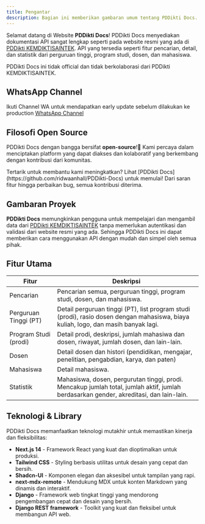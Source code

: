 ```yaml
---
title: Pengantar
description: Bagian ini memberikan gambaran umum tentang PDDikti Docs.
---
```


Selamat datang di Website **PDDikti Docs**! PDDikti Docs menyediakan dokumentasi API sangat lengkap seperti pada website resmi yang ada di [PDDikti KEMDIKTISAINTEK](https://PDDikti.kemdiktisaintek.go.id/). API yang tersedia seperti fitur pencarian, detail, dan statistik dari perguruan tinggi, program studi, dosen, dan mahasiswa.

<Note type="warning" title="Peringatan">
  PDDikti Docs ini tidak official dan tidak berkolaborasi dari PDDikti KEMDIKTISAINTEK.
</Note>

## WhatsApp Channel

Ikuti Channel WA untuk mendapatkan early update sebelum dilakukan ke production [WhatsApp Channel](https://whatsapp.com/channel/0029VbBQnBf5a241SygI5Y3o)

## Filosofi Open Source

PDDikti Docs dengan bangga bersifat **open-source**!🎉 Kami percaya dalam menciptakan platform yang dapat diakses dan kolaboratif yang berkembang dengan kontribusi dari komunitas.

<Note type="success" title="Berkontribusi">
 Tertarik untuk membantu kami meningkatkan? Lihat [PDDikti Docs](https://github.com/ridwaanhall/PDDikti-Docs) untuk memulai! Dari saran fitur hingga perbaikan bug, semua kontribusi diterima.
</Note>

## Gambaran Proyek

**PDDikti Docs** memungkinkan pengguna untuk mempelajari dan mengambil data dari [PDDikti KEMDIKTISAINTEK](https://PDDikti.kemdiktisaintek.go.id/) tanpa memerlukan autentikasi dan validasi dari website resmi yang ada. Sehingga PDDikti Docs ini dapat memberikan cara menggunakan API dengan mudah dan simpel oleh semua pihak.

## Fitur Utama

| **Fitur**                     | **Deskripsi**                                          |
|-------------------------------|----------------------------------------------------------|
| Pencarian                     | Pencarian semua, perguruan tinggi, program studi, dosen, dan mahasiswa. |
| Perguruan Tinggi (PT)         | Detail perguruan tinggi (PT), list program studi (prodi), rasio dosen dengan mahasiswa, biaya kuliah, logo, dan masih banyak lagi. |
| Program Studi (prodi)         | Detail prodi, deskripsi, jumlah mahasiwa dan dosen, riwayat, jumlah dosen, dan lain-lain. |
| Dosen                         | Detail dosen dan histori (pendidikan, mengajar, penelitian, pengabdian, karya, dan paten) |
| Mahasiswa                     | Detail mahasiswa. |
| Statistik | Mahasiswa, dosen, pergurutan tinggi, prodi. Mencakup jumlah total, jumlah aktif, jumlah berdasarkan gender, akreditasi, dan lain-lain. |

## Teknologi & Library

PDDikti Docs memanfaatkan teknologi mutakhir untuk memastikan kinerja dan fleksibilitas:

- **Next.js 14** - Framework React yang kuat dan dioptimalkan untuk produksi.
- **Tailwind CSS** - Styling berbasis utilitas untuk desain yang cepat dan bersih.
- **Shadcn-UI** - Komponen elegan dan aksesibel untuk tampilan yang rapi.
- **next-mdx-remote** - Mendukung MDX untuk konten Markdown yang dinamis dan interaktif.
- **Django** - Framework web tingkat tinggi yang mendorong pengembangan cepat dan desain yang bersih.
- **Django REST framework** - Toolkit yang kuat dan fleksibel untuk membangun API web.
